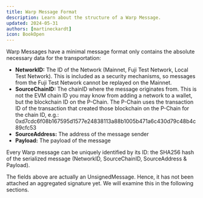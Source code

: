 ```yaml
---
title: Warp Message Format
description: Learn about the structure of a Warp Message.
updated: 2024-05-31
authors: [martineckardt]
icon: BookOpen
---
```


Warp Messages have a minimal message format only contains the absolute necessary data for the transportation:

- **NetworkID:** The ID of the Network (Mainnet, Fuji Test Network, Local Test Network). This is included as a security mechanisms, so messages from the Fuji Test Network cannot be replayed on the Mainnet.
- **SourceChainID:** The chainID where the message originates from. This is not the EVM chain ID you may know from adding a network to a wallet, but the blockchain ID on the P-Chain. The P-Chain uses the transaction ID of the transaction that created those blockchain on the P-Chain for the chain ID, e.g.: 0xd7cdc6f08b167595d1577e24838113a88b1005b471a6c430d79c48b4c89cfc53
- **SourceAddress:** The address of the message sender
- **Payload:** The payload of the message

Every Warp message can be uniquely identified by its ID: the SHA256 hash of the serialized message (NetworkID, SourceChainID, SourceAddress & Payload).

The fields above are actually an UnsignedMessage. Hence, it has not been attached an aggregated signature yet. We will examine this in the following sections. 